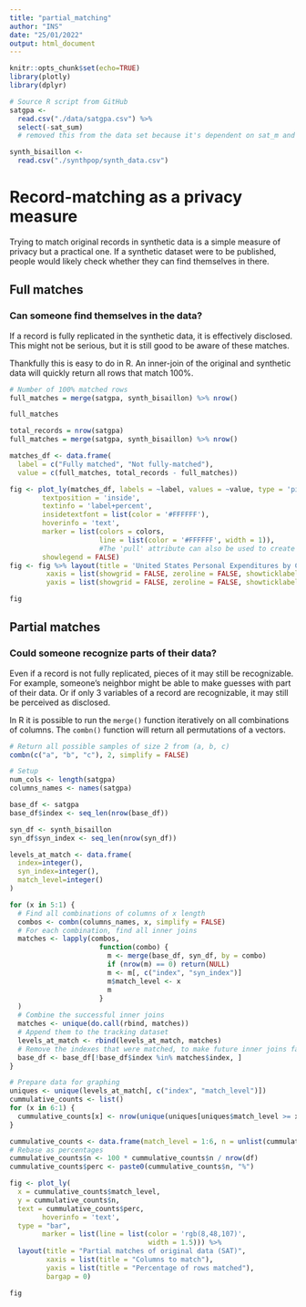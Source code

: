 ```yaml
---
title: "partial_matching"
author: "INS"
date: "25/01/2022"
output: html_document
---
```


```r
knitr::opts_chunk$set(echo=TRUE)
library(plotly)
library(dplyr)

# Source R script from GitHub
satgpa <-
  read.csv("./data/satgpa.csv") %>%
  select(-sat_sum) 
  # removed this from the data set because it's dependent on sat_m and sat_v

synth_bisaillon <-
  read.csv("./synthpop/synth_data.csv")
```

# Record-matching as a privacy measure

Trying to match original records in synthetic data is a simple measure of privacy but a practical one. If a synthetic dataset were to be published, people would likely check whether they can find themselves in there.

## Full matches

### Can someone find themselves in the data?

If a record is fully replicated in the synthetic data, it is effectively disclosed. This might not be serious, but it is still good to be aware of these matches.

Thankfully this is easy to do in R. An inner-join of the original and synthetic data will quickly return all rows that match 100%.

```r
# Number of 100% matched rows
full_matches = merge(satgpa, synth_bisaillon) %>% nrow()

full_matches
```

```r
total_records = nrow(satgpa)
full_matches = merge(satgpa, synth_bisaillon) %>% nrow()

matches_df <- data.frame(
  label = c("Fully matched", "Not fully-matched"),
  value = c(full_matches, total_records - full_matches))

fig <- plot_ly(matches_df, labels = ~label, values = ~value, type = 'pie',
        textposition = 'inside',
        textinfo = 'label+percent',
        insidetextfont = list(color = '#FFFFFF'),
        hoverinfo = 'text',
        marker = list(colors = colors,
                      line = list(color = '#FFFFFF', width = 1)),
                      #The 'pull' attribute can also be used to create space between the sectors
        showlegend = FALSE)
fig <- fig %>% layout(title = 'United States Personal Expenditures by Categories in 1960',
         xaxis = list(showgrid = FALSE, zeroline = FALSE, showticklabels = FALSE),
         yaxis = list(showgrid = FALSE, zeroline = FALSE, showticklabels = FALSE))

fig
```

## Partial matches

### Could someone recognize parts of their data?

Even if a record is not fully replicated, pieces of it may still be recognizable. For example, someone's neighbor might be able to make guesses with part of their data. Or if only 3 variables of a record are recognizable, it may still be perceived as disclosed.

In R it is possible to run the `merge()` function iteratively on all combinations of columns. The `combn()` function will return all permutations of a vectors.

```r
# Return all possible samples of size 2 from (a, b, c)
combn(c("a", "b", "c"), 2, simplify = FALSE)
```

```r
# Setup
num_cols <- length(satgpa)
columns_names <- names(satgpa)

base_df <- satgpa
base_df$index <- seq_len(nrow(base_df))

syn_df <- synth_bisaillon
syn_df$syn_index <- seq_len(nrow(syn_df))

levels_at_match <- data.frame(
  index=integer(),
  syn_index=integer(),
  match_level=integer()
)

for (x in 5:1) {
  # Find all combinations of columns of x length
  combos <- combn(columns_names, x, simplify = FALSE)
  # For each combination, find all inner joins
  matches <- lapply(combos,
                      function(combo) {
                        m <- merge(base_df, syn_df, by = combo)
                        if (nrow(m) == 0) return(NULL)
                        m <- m[, c("index", "syn_index")]
                        m$match_level <- x
                        m
                      }
  )
  # Combine the successful inner joins
  matches <- unique(do.call(rbind, matches))
  # Append them to the tracking dataset
  levels_at_match <- rbind(levels_at_match, matches)
  # Remove the indexes that were matched, to make future inner joins faster
  base_df <- base_df[!base_df$index %in% matches$index, ]
}

# Prepare data for graphing
uniques <- unique(levels_at_match[, c("index", "match_level")])
cummulative_counts <- list()
for (x in 6:1) {
  cummulative_counts[x] <- nrow(unique(uniques[uniques$match_level >= x, ]))
}

cummulative_counts <- data.frame(match_level = 1:6, n = unlist(cummulative_counts))
# Rebase as percentages
cummulative_counts$n <- 100 * cummulative_counts$n / nrow(df)
cummulative_counts$perc <- paste0(cummulative_counts$n, "%")

fig <- plot_ly(
  x = cummulative_counts$match_level,
  y = cummulative_counts$n,
  text = cummulative_counts$perc,
        hoverinfo = 'text',
  type = "bar",
        marker = list(line = list(color = 'rgb(8,48,107)',
                                  width = 1.5))) %>%
  layout(title = "Partial matches of original data (SAT)",
         xaxis = list(title = "Columns to match"),
         yaxis = list(title = "Percentage of rows matched"),
         bargap = 0)

fig
```